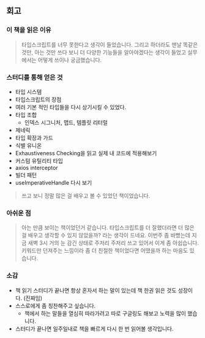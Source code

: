 ## 회고

### 이 책을 읽은 이유

> 타입스크립트를 너무 못한다고 생각이 들었습니다. 그리고 하더라도 맨날 똑같은 것만, 아는 것만 쓰다 보니 더 다양한 기능들을 알아야겠다는 생각이 들었고 실무에서는 어떻게 쓰이나 궁금했습니다.

### 스터디를 통해 얻은 것

- 타입 시스템
- 타입스크립트의 장점
- 여러 기본 적인 타입들을 다시 상기시킬 수 있었다.
- 타입 조합
  - 인덱스 시그니처, 맵드, 템플릿 리터럴
- 제네릭
- 타입 확장과 가드
- 식별 유니온
- Exhaustiveness Checking을 읽고 실제 내 코드에 적용해보기
- 커스텀 유틸리티 타입
- axios interceptor
- 빌더 패턴
- useImperativeHandle 다시 보기

> 쓰고 보니 정말 많은 걸 배우고 볼 수 있었던 책이었습니다.

### 아쉬운 점

> 아는 만큼 보이는 책이었던거 같습니다. 타입스크립트를 더 잘했더라면 더 많은걸 배우고 생각할 수 있지 않았을까? 라는 생각이 드네요. 이번주 좀 바빴는데 지금 새벽 3시 거의 눈 감긴 상태로 주저리 주저리 쓰고 있어서 이게 좀 아쉽습니다.
> 키워드만 던져주는 느낌이라 좀 더 친절한 책이었다면 어땠을까 하는 마음도 있습니다.

### 소감

- 책 읽기 스터디가 끝나면 항상 혼자서 하는 말이 있는데 책 한권 읽은 것도 성장이다. (진짜임)
- 스스로에게 좀 칭찬해주고 싶습니다.
  - 책에서 하는 말들을 열심히 따라가려고 따로 구글링도 해보고 노력을 많이 했습니다.
- 스터디가 끝나면 일주일내로 책을 빠르게 다시 한 번 읽어볼 생각입니다.
